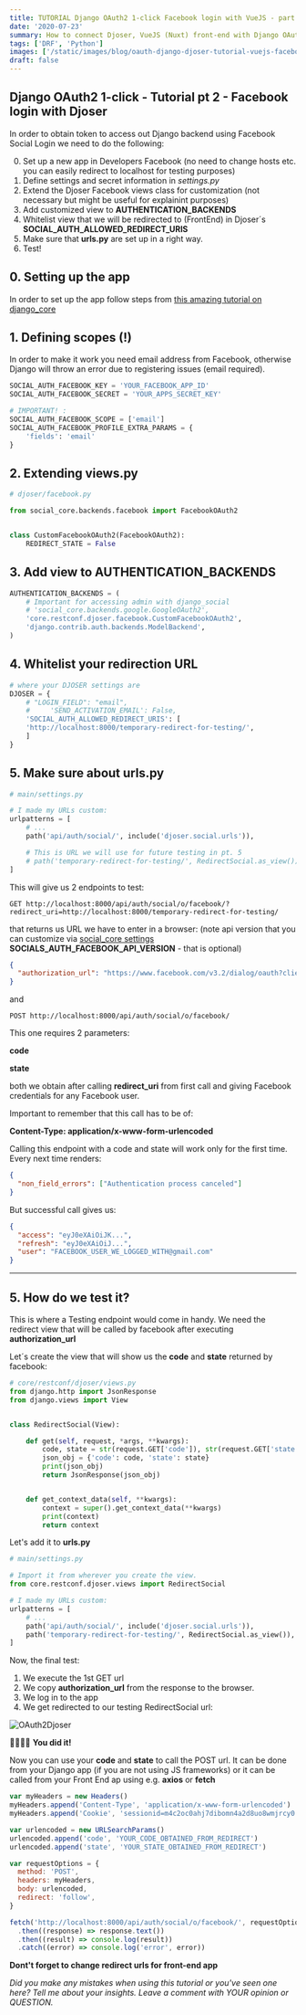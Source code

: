 ```yaml
---
title: TUTORIAL Django OAuth2 1-click Facebook login with VueJS - part 2
date: '2020-07-23'
summary: How to connect Djoser, VueJS (Nuxt) front-end with Django OAuth2 Facebook
tags: ['DRF', 'Python']
images: ['/static/images/blog/oauth-django-djoser-tutorial-vuejs-facebook-one-click-button/oauth-django-social-tutorial-how-to-implement-google-login-part-2.png']
draft: false
---
```


## Django OAuth2 1-click - Tutorial pt 2 - Facebook login with Djoser

In order to obtain token to access out Django backend using Facebook Social Login we need to do the following:

0. Set up a new app in Developers Facebook (no need to change hosts etc. you can easily redirect to localhost for testing purposes)
1. Define settings and secret information in _settings.py_
1. Extend the Djoser Facebook views class for customization (not necessary but might be useful for explainint purposes)
1. Add customized view to **AUTHENTICATION_BACKENDS**
1. Whitelist view that we will be redirected to (FrontEnd) in Djoser´s **SOCIAL_AUTH_ALLOWED_REDIRECT_URIS**
1. Make sure that **urls.py** are set up in a right way.
1. Test!

## 0. Setting up the app

In order to set up the app follow steps from [this amazing tutorial on django_core][0]

## 1. Defining scopes (!)

In order to make it work you need email address from Facebook, otherwise Django will throw an error due to registering issues (email required).

```python
SOCIAL_AUTH_FACEBOOK_KEY = 'YOUR_FACEBOOK_APP_ID'
SOCIAL_AUTH_FACEBOOK_SECRET = 'YOUR_APPS_SECRET_KEY'

# IMPORTANT! :
SOCIAL_AUTH_FACEBOOK_SCOPE = ['email']
SOCIAL_AUTH_FACEBOOK_PROFILE_EXTRA_PARAMS = {
    'fields': 'email'
}
```

## 2. Extending views.py

```python
# djoser/facebook.py

from social_core.backends.facebook import FacebookOAuth2


class CustomFacebookOAuth2(FacebookOAuth2):
    REDIRECT_STATE = False

```

## 3. Add view to AUTHENTICATION_BACKENDS

```python
AUTHENTICATION_BACKENDS = (
    # Important for accessing admin with django_social
    # 'social_core.backends.google.GoogleOAuth2',
    'core.restconf.djoser.facebook.CustomFacebookOAuth2',
    'django.contrib.auth.backends.ModelBackend',
)
```

## 4. Whitelist your redirection URL

```python
# where your DJOSER settings are
DJOSER = {
    # "LOGIN_FIELD": "email",
    #     'SEND_ACTIVATION_EMAIL': False,
    'SOCIAL_AUTH_ALLOWED_REDIRECT_URIS': [
    'http://localhost:8000/temporary-redirect-for-testing/',
    ]
}
```

## 5. Make sure about urls.py

```python
# main/settings.py

# I made my URLs custom:
urlpatterns = [
    # ...
    path('api/auth/social/', include('djoser.social.urls')),

    # This is URL we will use for future testing in pt. 5
    # path('temporary-redirect-for-testing/', RedirectSocial.as_view()),
]
```

This will give us 2 endpoints to test:

```
GET http://localhost:8000/api/auth/social/o/facebook/?redirect_uri=http://localhost:8000/temporary-redirect-for-testing/
```

that returns us URL we have to enter in a browser:
(note api version that you can customize via [social_core settings][1] **SOCIALS_AUTH_FACEBOOK_API_VERSION** - that is optional)

```json
{
  "authorization_url": "https://www.facebook.com/v3.2/dialog/oauth?client_id=YOUR_FACEBOOK_APP_ID&redirect_uri=http://localhost:8000/temporary-redirect-for-testing/&state=THIS_IS_GENERATED_BY_DJANGOf&return_scopes=true&scope=email"
}
```

and

```
POST http://localhost:8000/api/auth/social/o/facebook/
```

This one requires 2 parameters:

**code**

**state**

both we obtain after calling **redirect_uri** from first call and giving Facebook credentials for any Facebook user.

Important to remember that this call has to be of:

**Content-Type: application/x-www-form-urlencoded**

Calling this endpoint with a code and state will work only for the first time. Every next time renders:

```json
{
  "non_field_errors": ["Authentication process canceled"]
}
```

But successful call gives us:

```json
{
  "access": "eyJ0eXAiOiJK...",
  "refresh": "eyJ0eXAiOiJ...",
  "user": "FACEBOOK_USER_WE_LOGGED_WITH@gmail.com"
}
```

---

## 5. How do we test it?

This is where a Testing endpoint would come in handy. We need the redirect view that will be called by facebook after executing **authorization_url**

Let´s create the view that will show us the **code** and **state** returned by facebook:

```python
# core/restconf/djoser/views.py
from django.http import JsonResponse
from django.views import View


class RedirectSocial(View):

    def get(self, request, *args, **kwargs):
        code, state = str(request.GET['code']), str(request.GET['state'])
        json_obj = {'code': code, 'state': state}
        print(json_obj)
        return JsonResponse(json_obj)


    def get_context_data(self, **kwargs):
        context = super().get_context_data(**kwargs)
        print(context)
        return context

```

Let's add it to **urls.py**

```python
# main/settings.py

# Import it from wherever you create the view.
from core.restconf.djoser.views import RedirectSocial

# I made my URLs custom:
urlpatterns = [
    # ...
    path('api/auth/social/', include('djoser.social.urls')),
    path('temporary-redirect-for-testing/', RedirectSocial.as_view()),
]
```

Now, the final test:

1. We execute the 1st GET url
2. We copy **authorization_url** from the response to the browser.
3. We log in to the app
4. We get redirected to our testing RedirectSocial url:

![OAuth2Djoser](/static/images/blog/oauth-django-djoser-tutorial-vuejs-facebook-one-click-button/facebook-oauth2-django-redirect.png 'Facebook OAuth2 Django Djoser')

🎉🎉🥳🥳 **You did it!**

Now you can use your **code** and **state** to call the POST url. It can be done from your Django app (if you are not using JS frameworks) or it can be called from your Front End ap using e.g. **axios** or **fetch**

```javascript
var myHeaders = new Headers()
myHeaders.append('Content-Type', 'application/x-www-form-urlencoded')
myHeaders.append('Cookie', 'sessionid=m4c2oc0ahj7dibomn4a2d8uo8wmjrcy0')

var urlencoded = new URLSearchParams()
urlencoded.append('code', 'YOUR_CODE_OBTAINED_FROM_REDIRECT')
urlencoded.append('state', 'YOUR_STATE_OBTAINED_FROM_REDIRECT')

var requestOptions = {
  method: 'POST',
  headers: myHeaders,
  body: urlencoded,
  redirect: 'follow',
}

fetch('http://localhost:8000/api/auth/social/o/facebook/', requestOptions)
  .then((response) => response.text())
  .then((result) => console.log(result))
  .catch((error) => console.log('error', error))
```

**Dont't forget to change redirect urls for front-end app**

_Did you make any mistakes when using this tutorial or you've seen one here? Tell me about your insights. Leave a comment with YOUR opinion or QUESTION._



[0]: https://simpleisbetterthancomplex.com/tutorial/2016/10/24/how-to-add-social-login-to-django.html
[1]: https://python-social-auth.readthedocs.io/en/latest/backends/facebook.html


